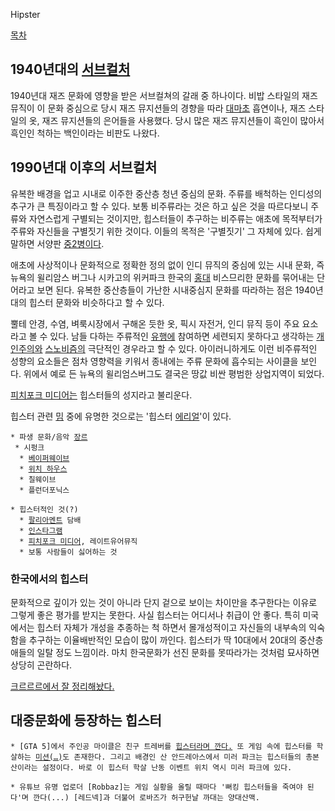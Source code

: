 Hipster

[[목차]]
== 1940년대의 [[서브컬처]] ==
1940년대 재즈 문화에 영향을 받은 서브컬쳐의 갈래 중 하나이다. 비밥 스타일의 재즈 뮤직이 이 문화 중심으로 당시 재즈 뮤지션들의 경향을 따라 [[대마초]] 흡연이나, 재즈 스타일의 옷, 재즈 뮤지션들의 은어들을 사용했다. 당시 많은 재즈 뮤지션들이 흑인이 많아서 흑인인 척하는 백인이라는 비판도 나왔다.

== 1990년대 이후의 서브컬처 ==
유복한 배경을 업고 시내로 이주한 중산층 청년 중심의 문화. 주류를 배척하는 인디성의 추구가 큰 특징이라고 할 수 있다. 보통 비주류라는 것은 하고 싶은 것을 따르다보니 주류와 자연스럽게 구별되는 것이지만, 힙스터들이 추구하는 비주류는 애초에 목적부터가 주류와 자신들을 구별짓기 위한 것이다. 이들의 목적은 '구별짓기' 그 자체에 있다. 쉽게 말하면 서양판 [[중2병]]이다.

애초에 사상적이나 문화적으로 정확한 정의 없이 인디 뮤직의 중심에 있는 시내 문화, 즉 뉴욕의 윌리암스 버그나 시카고의 위커파크 한국의 [[홍대]] 비스므리한 문화를 묶어내는 단어라고 보면 된다. 유복한 중산층들이 가난한 시내중심지 문화를 따라하는 점은 1940년대의 힙스터 문화와 비슷하다고 할 수 있다.  

뿔테 안경, 수염, 벼룩시장에서 구해온 듯한 옷, 픽시 자전거, 인디 뮤직 등이 주요 요소라고 볼 수 있다. 남들 다하는 주류적인 [[유행]]에 참여하면 세련되지 못하다고 생각하는 [[개인주의]]와 [[스노비즘]]의 극단적인 경우라고 할 수 있다. 아이러니하게도 이런 비주류적인 성향의 요소들은 점차 영향력을 키워서 종내에는 주류 문화에 흡수되는 사이클을 보인다. 위에서 예로 든 뉴욕의 윌리엄스버그도 결국은 땅값 비싼 평범한 상업지역이 되었다. 

[[피치포크 미디어]]는 힙스터들의 성지라고 불리운다.

힙스터 관련 [[밈]] 중에 유명한 것으로는 '힙스터 [[에리얼]]'이 있다.

 * 파생 문화/음악 [[장르]]
  * 시펑크
   * [[베이퍼웨이브]]
   * [[하우스#s.2-20|위치 하우스]]
   * 칠웨이브
   * 플런더포닉스

 * 힙스터적인 것(?)
   * [[팔리아멘트]] 담배
   * [[인스타그램]]
   * [[피치포크 미디어]], 레이트유어뮤직
   * 보통 사람들이 싫어하는 것

=== 한국에서의 힙스터 ===
문화적으로 깊이가 있는 것이 아니라 단지 겉으로 보이는 차이만을 추구한다는 이유로 그렇게 좋은 평가를 받지는 못한다. 사실 힙스터는 어디서나 취급이 안 좋다. 특히 미국에서는 힙스터 자체가 개성을 추종하는 척 하면서 몰개성적이고 자신들의 내부속의 익숙함을 추구하는 이율배반적인 모습이 많이 까인다. 힙스터가 딱 10대에서 20대의 중산층 애들의 일탈 정도 느낌이라. 마치 한국문화가 선진 문화를 못따라가는 것처럼 묘사하면 상당히 곤란하다. 

[http://krrr.kr/wiki/index.php/%ED%9E%99%EC%8A%A4%ED%84%B0 크르르르에서 잘 정리해놨다.]

== 대중문화에 등장하는 힙스터 ==
 * [GTA 5]에서 주인공 마이클은 친구 트레버를 [https://www.youtube.com/watch?v=Dyh3sQN6ne4&feature=player_detailpage#t=49 힙스터라며 깐다.] 또 게임 속에 힙스터를 학살하는 [https://www.youtube.com/watch?v=OpvkN85xXV4 미션(…)]도 존재한다. 그리고 배경인 산 안드레아스에서 미러 파크는 힙스터들의 총본산이라는 설정이다. 바로 이 힙스터 학살 난동 이벤트 위치 역시 미러 파크에 있다.

 * 유튜브 유명 업로더 [Robbaz]는 게임 실황을 올릴 때마다 '뻐킹 힙스터들을 죽여야 된다'며 깐다(...) [레드넥]과 더불어 로바즈가 허구헌날 까대는 양대산맥.
